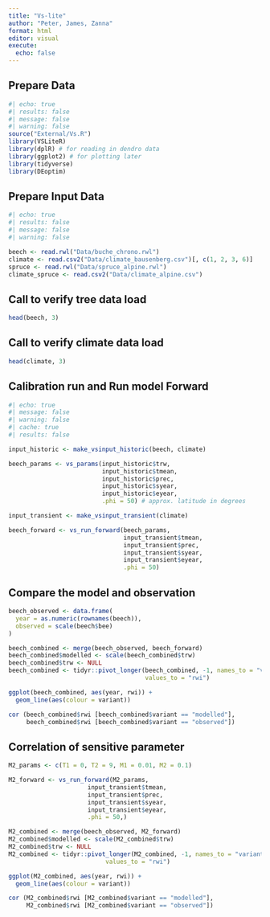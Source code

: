 ```yaml
---
title: "Vs-lite"
author: "Peter, James, Zanna"
format: html
editor: visual
execute: 
  echo: false
---
```


## Prepare Data

```r
#| echo: true
#| results: false
#| message: false
#| warning: false
source("External/Vs.R")
library(VSLiteR)
library(dplR) # for reading in dendro data
library(ggplot2) # for plotting later
library(tidyverse)
library(DEoptim)
```

## Prepare Input Data

```r
#| echo: true
#| results: false
#| message: false
#| warning: false

beech <- read.rwl("Data/buche_chrono.rwl")
climate <- read.csv2("Data/climate_bausenberg.csv")[, c(1, 2, 3, 6)]
spruce <- read.rwl("Data/spruce_alpine.rwl")
climate_spruce <- read.csv2("Data/climate_alpine.csv")
```

## **Call to verify tree data load**

```r
head(beech, 3)
```

## **Call to verify climate data load**

```r
head(climate, 3)
```

## **Calibration run and Run model Forward**

```r
#| echo: true
#| message: false
#| warning: false
#| cache: true
#| results: false

input_historic <- make_vsinput_historic(beech, climate)

beech_params <- vs_params(input_historic$trw,
                          input_historic$tmean,
                          input_historic$prec,
                          input_historic$syear,
                          input_historic$eyear,
                          .phi = 50) # approx. latitude in degrees

input_transient <- make_vsinput_transient(climate)

beech_forward <- vs_run_forward(beech_params,
                                input_transient$tmean,
                                input_transient$prec,
                                input_transient$syear,
                                input_transient$eyear,
                                .phi = 50)
```

## **Compare the model and observation**

```r
beech_observed <- data.frame(
  year = as.numeric(rownames(beech)),
  observed = scale(beech$bee)
)

beech_combined <- merge(beech_observed, beech_forward)
beech_combined$modelled <- scale(beech_combined$trw)
beech_combined$trw <- NULL
beech_combined <- tidyr::pivot_longer(beech_combined, -1, names_to = "variant",
                                      values_to = "rwi")

ggplot(beech_combined, aes(year, rwi)) +
  geom_line(aes(colour = variant))

cor (beech_combined$rwi [beech_combined$variant == "modelled"], 
     beech_combined$rwi [beech_combined$variant == "observed"])
```

## **Correlation of sensitive parameter**

```r
M2_params <- c(T1 = 0, T2 = 9, M1 = 0.01, M2 = 0.1)

M2_forward <- vs_run_forward(M2_params,
                      input_transient$tmean,
                      input_transient$prec,
                      input_transient$syear,
                      input_transient$eyear,
                      .phi = 50,)

M2_combined <- merge(beech_observed, M2_forward)
M2_combined$modelled <- scale(M2_combined$trw)
M2_combined$trw <- NULL
M2_combined <- tidyr::pivot_longer(M2_combined, -1, names_to = "variant",
                           values_to = "rwi")

ggplot(M2_combined, aes(year, rwi)) +
  geom_line(aes(colour = variant))

cor (M2_combined$rwi [M2_combined$variant == "modelled"], 
     M2_combined$rwi [M2_combined$variant == "observed"])

```
